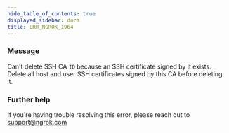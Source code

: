```yaml
---
hide_table_of_contents: true
displayed_sidebar: docs
title: ERR_NGROK_1964
---
```


### Message

Can't delete SSH CA `ID` because an SSH certificate signed by it exists. Delete all host and user SSH certificates signed by this CA before deleting it.

<ErrorDetails />

### Further help

If you're having trouble resolving this error, please reach out to [support@ngrok.com](mailto:support@ngrok.com?subject=Help%20with%20ERR_NGROK_1964)
